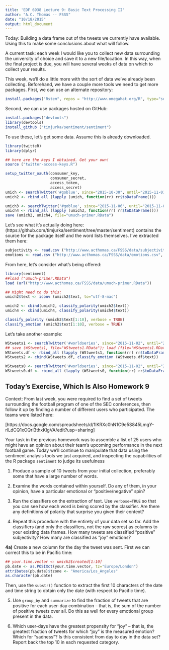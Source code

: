 ```yaml
---
title: 'EDF 6938 Lecture 9: Basic Text Processing II'
author: "A.C. Thomas -- FSSS"
date: "10/18/2015"
output: html_document
---
```


Today: Building a data frame out of the tweets we currently have available. Using this to make some conclusions about what will follow.

A current task: each week I would like you to collect new data surrounding the university of choice and save it to a new file/location. In this way, when the final project is due, you will have several weeks of data on which to collect your results. 

This week, we'll do a little more with the sort of data we've already been collecting. Beforehand, we have a couple more tools we need to get more packages. First, we can use an alternate repository:

```r
install.packages("Rstem", repos = "http://www.omegahat.org/R", type="source")
```

Second, we can use packages hosted on GitHub:

```r
install.packages("devtools")
library(devtools)
install_github ("timjurka/sentiment/sentiment")
```

To use these, let's get some data. Assume this is already downloaded.

```r
library(twitteR)
library(dplyr)

## here are the keys I obtained. Get your own!
source ("twitter-access-keys.R")

setup_twitter_oauth(consumer_key, 
                    consumer_secret, 
                    access_token, 
                    access_secret)
umich <- searchTwitter('#goblue', since="2015-10-30", until="2015-11-01", n=10000)  ##
umich2 <- rbind_all (lapply (umich, function(rr) rr$toDataFrame()))

umich3 <- searchTwitter('#goblue', since="2015-11-06", until="2015-11-08", n=10000)  ##
umich4 <- rbind_all (lapply (umich3, function(rr) rr$toDataFrame()))
save (umich2, umich4, file="umuch-primer.RData")
```

Let's see what it's actually doing here: (https://github.com/timjurka/sentiment/tree/master/sentiment) contains the source for the package itself and the word lists themselves. I've extracted them here:

```r
subjectivity <- read.csv ("http://www.acthomas.ca/FSSS/data/subjectivity.csv", header=FALSE)
emotions <- read.csv ("http://www.acthomas.ca/FSSS/data/emotions.csv", header=FALSE)
```

From here, let's consider what's being offered:

```r
library(sentiment)
##load ("umuch-primer.RData")
load (url("http://www.acthomas.ca/FSSS/data/umuch-primer.RData"))

## Might need to do this:
umich2$text <- iconv (umich2$text, to="utf-8-mac")

umich2 <- cbind(umich2, classify_polarity(umich2$text))
umich4 <- cbind(umich4, classify_polarity(umich4$text))

classify_polarity (umich2$text[1:10], verbose = TRUE)
classify_emotion (umich2$text[1:10], verbose = TRUE)
```


Let's take another example:

```r
WStweets1 <- searchTwitter('#worldseries', since="2015-11-02", until="2015-11-03", n=100000)
## save (WStweets1, file="WStweets1.RData"); load (file="WStweets1.RData")
WStweets.df <- rbind_all (lapply (WStweets1, function(rr) rr$toDataFrame()))
WStweets2 <- cbind(WStweets.df, classify_emotion (WStweets.df$text))

WStweets0 <- searchTwitter('#worldseries', since="2015-11-02", until="2015-11-03", n=100)
WStweets0.df <- rbind_all (lapply (WStweets0, function(rr) rr$toDataFrame()))

```

## Today's Exercise, Which Is Also Homework 9

Context: From last week, you were required to find a set of tweets surrounding the football program of one of the SEC conferences, then follow it up by finding a number of different users who participated. The teams were listed here:

[https://docs.google.com/spreadsheets/d/1IKRXc0hN1C9e5S845LmgY-rlLdCQ1xOQrI3thxKIgVA/edit?usp=sharing]

Your task in the previous homework was to assemble a list of 25 users who might have an opinion about their team's upcoming performance in the next football game. Today we'll continue to manipulate that data using the sentiment analysis tools we just acquired, and inspecting the capabilities of the R package `sentiment` to judge its usefulness

1) Produce a sample of 10 tweets from your initial collection, preferably some that have a large number of words.

2) Examine the words contained within yourself. Do any of them, in your opinion, have a particular emotional or "positive/negative" spin?

3) Run the classifiers on the extraction of text. Use `verbose=TRUE` so that you can see how each word is being scored by the classifier. Are there any definitions of polarity that surprise you given their context?

4) Repeat this procedure with the entirety of your data set so far. Add the classifiers (and only the classifiers, not the raw scores) as columns to your existing data frames. How many tweets are classified "positive" subjectivity? How many are classified as "joy" emotions?

**4a)** Create a new column for the day the tweet was sent. First we can correct this to be in Pacific time:

```r
## your.time.vector <- umich2$created[1:10]
pb.date <- as.POSIXct(your.time.vector, tz="Europe/London")  
attributes(pb.date)$tzone <- "America/Los_Angeles"  
as.character(pb.date)
```

Then, use the `substr()` function to extract the first 10 characters of the date and time string to obtain only the date (with respect to Pacific time).

5) Use `group_by` and `summarize` to find the fraction of tweets that are positive for each user-day combination -- that is, the sum of the number of positive tweets over all. Do this as well for every emotional group present in the data.

6) Which user-days have the greatest propensity for "joy" -- that is, the greatest fraction of tweets for which "joy" is the measured emotion? Which for "sadness"? Is this consistent from day to day in the data set? Report back the top 10 in each requested category.
